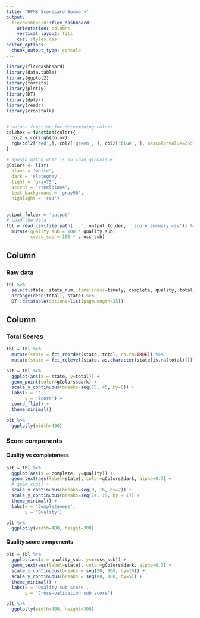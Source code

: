 ```yaml
---
title: "HPMS Scorecard Summary"
output: 
  flexdashboard::flex_dashboard:
    orientation: columns
    vertical_layout: fill
    css: styles.css
editor_options: 
  chunk_output_type: console
---
```


```r
library(flexdashboard)
library(data.table)
library(ggplot2)
library(forcats)
library(plotly)
library(DT)
library(dplyr)
library(readr)
library(crosstalk)


# Helper function for determining colors
col2hex = function(color){
  col2 = col2rgb(color)
  rgb(col2['red',], col2['green', ], col2['blue', ], maxColorValue=255)
}

# Should match what is in load_globals.R
gColors <- list(
  blank = 'white',
  dark = 'slategray',
  light = 'gray75',
  accent = 'steelblue4',
  text_background = 'gray90',
  highlight = 'red')

  
output_folder = 'output'
# Load the data
tbl = read_csv(file.path('..', output_folder, '_score_summary.csv')) %>%
  mutate(quality_sub = 100 * quality_sub,
         cross_sub = 100 * cross_sub)
```

## Column {data-width=600}

### Raw data

```r
tbl %>%
  select(state, state_num, timeliness=timely, complete, quality, total) %>%
  arrange(desc(total), state) %>%
  DT::datatable(options=list(pageLength=25))
```

## Column {data-width=400, .tabset}

### Total Scores

```r
tbl = tbl %>%
  mutate(state = fct_reorder(state, total, na.rm=TRUE)) %>%
  mutate(state = fct_relevel(state, as.character(state[is.na(total)])))

plt = tbl %>%
  ggplot(aes(x = state, y=total)) +
  geom_point(color=gColors$dark) +
  scale_y_continuous(breaks=seq(15, 45, by=5)) +
  labs(x = '',
       y = 'Score') +
  coord_flip() +
  theme_minimal()

plt %>%
  ggplotly(width=400)
```


### Score components

#### Quality vs completeness 

```r
plt = tbl %>%
  ggplot(aes(x = complete, y=quality)) +
  geom_text(aes(label=state), color=gColors$dark, alpha=0.7) +
  # geom_rug() +
  scale_x_continuous(breaks=seq(0, 16, by=2)) +
  scale_y_continuous(breaks=seq(14, 19, by = 1)) +
  theme_minimal() +
  labs(x = 'Completeness',
       y = 'Quality')

plt %>%
  ggplotly(width=400, height=300)
```

#### Quality score components

```r
plt = tbl %>%
  ggplot(aes(x = quality_sub, y=cross_sub)) +
  geom_text(aes(label=state), color=gColors$dark, alpha=0.7) +
  scale_x_continuous(breaks = seq(20, 100, by=10)) +
  scale_y_continuous(breaks = seq(80, 100, by=5)) +
  theme_minimal() +
  labs(x = 'Quality sub score',
       y = 'Cross-validation sub score')

plt %>%
  ggplotly(width=400, height=300)
```

